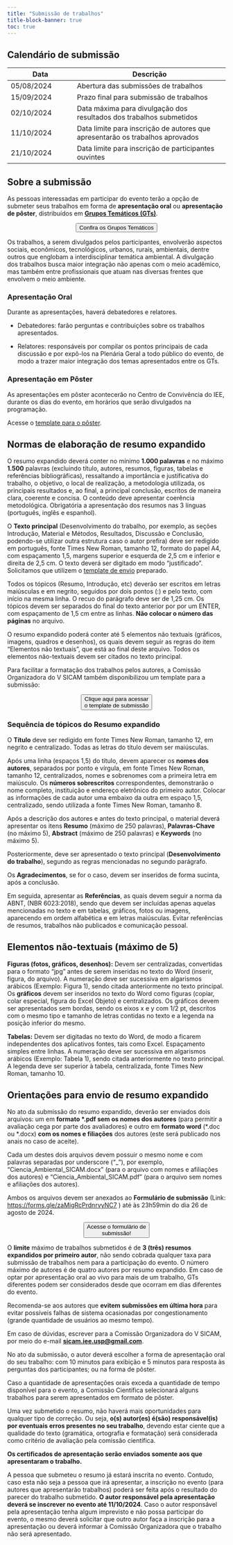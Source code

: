 ```yaml
---
title: "Submissão de trabalhos"
title-block-banner: true
toc: true
---
```


## Calendário de submissão

<!-- | **22/09/2024** | Prazo final para submissão de trabalhos (**PRORROGADO**)                                   | -->

| Data       | Descrição                                                                     |
|----------------------|--------------------------------------------------|
| 05/08/2024 | Abertura das submissões de trabalhos                                          |
| 15/09/2024 | Prazo final para submissão de trabalhos |
| 02/10/2024 | Data máxima para divulgação dos resultados dos trabalhos submetidos           |
| 11/10/2024 | Data limite para inscrição de autores que apresentarão os trabalhos aprovados |
| 21/10/2024 | Data limite para inscrição de participantes ouvintes                          |

## Sobre a submissão

As pessoas interessadas em participar do evento terão a opção de submeter seus trabalhos em forma de **apresentação oral** ou **apresentação de pôster**, distribuídos em [**Grupos Temáticos (GTs)**](grupos-tematicos.qmd).

<center><a href="/grupos-tematicos.qmd" ><button type="button" class="btn btn-info">Confira os Grupos Temáticos </button></center>

</a>

Os trabalhos, a serem divulgados pelos participantes, envolverão aspectos sociais, econômicos, tecnológicos, urbanos, rurais, ambientais, dentre outros que englobam a interdisciplinar temática ambiental. A divulgação dos trabalhos busca maior integração não apenas com o meio acadêmico, mas também entre profissionais que atuam nas diversas frentes que envolvem o meio ambiente.

### Apresentação Oral

Durante as apresentações, haverá debatedores e relatores.

-   Debatedores: farão perguntas e contribuições sobre os trabalhos apresentados.

-   Relatores: responsáveis por compilar os pontos principais de cada discussão e por expô-los na Plenária Geral a todo público do evento, de modo a trazer maior integração dos temas apresentados entre os GTs.

### Apresentação em Pôster

As apresentações em pôster acontecerão no Centro de Convivência do IEE, durante os dias do evento, em horários que serão divulgados na programação.

Acesse o [template para o pôster](https://github.com/sicam-iee-usp/site-sicam-v2/raw/main/template_poster.pptx).

## Normas de elaboração de resumo expandido

O resumo expandido deverá conter no mínimo **1.000 palavras** e no máximo **1.500** palavras (excluindo título, autores, resumos, figuras, tabelas e referências bibliográficas), ressaltando a importância e justificativa do trabalho, o objetivo, o local de realização, a metodologia utilizada, os principais resultados e, ao final, a principal conclusão, escritos de maneira clara, coerente e concisa. O conteúdo deve apresentar coerência metodológica. Obrigatória a apresentação dos resumos nas 3 línguas (português, inglês e espanhol).

O **Texto principal** (Desenvolvimento do trabalho, por exemplo, as seções Introdução, Material e Métodos, Resultados, Discussão e Conclusão, podendo-se utilizar outra estrutura caso o autor prefira) deve ser redigido em português, fonte Times New Roman, tamanho 12, formato do papel A4, com espaçamento 1,5, margens superior e esquerda de 2,5 cm e inferior e direita de 2,5 cm. O texto deverá ser digitado em modo "justificado". Solicitamos que utilizem o [template de envio](https://github.com/sicam-iee-usp/site-sicam-v2/raw/main/template_submissao.docx) preparado.

Todos os tópicos (Resumo, Introdução, etc) deverão ser escritos em letras maiúsculas e em negrito, seguidos por dois pontos (:) e pelo texto, com início na mesma linha. O recuo do parágrafo deve ser de 1,25 cm. Os tópicos devem ser separados do final do texto anterior por por um ENTER, com espaçamento de 1,5 cm entre as linhas. **Não colocar o número das páginas** no arquivo.

O resumo expandido poderá conter até 5 elementos não textuais (gráficos, imagens, quadros e desenhos), os quais devem seguir as regras do item "Elementos não textuais", que está ao final deste arquivo. Todos os elementos não-textuais devem ser citados no texto principal.

Para facilitar a formatação dos trabalhos pelos autores, a Comissão Organizadora do V SICAM também disponibilizou um template para a submissão:

<center><a href="https://github.com/sicam-iee-usp/site-sicam-v2/raw/main/template_submissao.docx" target="_blank"><button type="button" class="btn btn-info">Clique aqui para acessar <br> o template de submissão</button></center>

</a>

### Sequência de tópicos do Resumo expandido

O **Título** deve ser redigido em fonte Times New Roman, tamanho 12, em negrito e centralizado. Todas as letras do título devem ser maiúsculas.

Após uma linha (espaços 1,5) do título, devem aparecer os **nomes dos autores**, separados por ponto e vírgula, em fonte Times New Roman, tamanho 12, centralizados, nomes e sobrenomes com a primeira letra em maiúsculo. Os **números sobrescritos** correspondentes, demonstrarão o nome completo, instituição e endereço eletrônico do primeiro autor. Colocar as informações de cada autor uma embaixo da outra em espaço 1,5, centralizado, sendo utilizada a fonte Times New Roman, tamanho 8.

Após a descrição dos autores e antes do texto principal, o material deverá apresentar os itens **Resumo** (máximo de 250 palavras), **Palavras-Chave** (no máximo 5), **Abstract** (máximo de 250 palavras) e **Keywords** (no máximo 5). 

Posteriormente, deve ser apresentado o texto principal (**Desenvolvimento do trabalho**), segundo as regras mencionadas no segundo parágrafo.

Os **Agradecimentos**, se for o caso, devem ser inseridos de forma sucinta, após a conclusão.

Em seguida, apresentar as **Referências**, as quais devem seguir a norma da ABNT, (NBR 6023:2018), sendo que devem ser incluídas apenas aquelas mencionadas no texto e em tabelas, gráficos, fotos ou imagens, aparecendo em ordem alfabética e em letras maiúsculas. Evitar referências de resumos, trabalhos não publicados e comunicação pessoal.

## Elementos não-textuais (máximo de 5)

**Figuras (fotos, gráficos, desenhos):** Devem ser centralizadas, convertidas para o formato "jpg" antes de serem inseridas no texto do Word (inserir, figura, do arquivo). A numeração deve ser sucessiva em algarismos arábicos (Exemplo: Figura 1), sendo citada anteriormente no texto principal. Os **gráficos** devem ser inseridos no texto do Word como figuras (copiar, colar especial, figura do Excel Objeto) e centralizados. Os gráficos devem ser apresentados sem bordas, sendo os eixos x e y com 1/2 pt, descritos com o mesmo tipo e tamanho de letras contidas no texto e a legenda na posição inferior do mesmo. 

**Tabelas:** Devem ser digitadas no texto do Word, de modo a ficarem independentes dos aplicativos fontes, tais como Excel. Espaçamento simples entre linhas. A numeração deve ser sucessiva em algarismos arábicos (Exemplo: Tabela 1), sendo citada anteriormente no texto principal. A legenda deve ser superior à tabela, centralizada, fonte Times New Roman, tamanho 10.

## Orientações para envio de resumo expandido

No ato da submissão do resumo expandido, deverão ser enviados dois arquivos: um em **formato \*.pdf sem os nomes dos autores** (para permitir a avaliação cega por parte dos avaliadores) e outro em **formato word** (\*.doc ou \*.docx) **com os nomes e filiações** dos autores (este será publicado nos anais no caso de aceite).

Cada um destes dois arquivos devem possuir o mesmo nome e com palavras separadas por underscore ("\_"), por exemplo, "Ciencia_Ambiental_SICAM.docx" (para o arquivo com nomes e afiliações dos autores) e "Ciencia_Ambiental_SICAM.pdf" (para o arquivo sem nomes e afiliações dos autores).

Ambos os arquivos devem ser anexados ao **Formulário de submissão** (Link: <https://forms.gle/zaMigRcPrdnrvyNC7> ) até às 23h59min do dia 26 de agosto de 2024.

<center><a href="https://forms.gle/zaMigRcPrdnrvyNC7" target="_blank"><button type="button" class="btn btn-info">Acesse o formulário de <br> submissão! </button></center>

</a>

O **limite** máximo de trabalhos submetidos é de **3 (três) resumos expandidos por primeiro autor**, não sendo cobrada qualquer taxa para submissão de trabalhos nem para a participação do evento. O número máximo de autores é de quatro autores por resumo expandido. Em caso de optar por apresentação oral ao vivo para mais de um trabalho, GTs diferentes podem ser considerados desde que ocorram em dias diferentes do evento.

Recomenda-se aos autores que **evitem submissões em última hora** para evitar possíveis falhas de sistema ocasionadas por congestionamento (grande quantidade de usuários ao mesmo tempo).

Em caso de dúvidas, escrever para a Comissão Organizadora do V SICAM, por meio do e-mail [**sicam.iee.usp\@gmail.com**](mailto:sicam.iee.usp@gmail.com).

No ato da submissão, o autor deverá escolher a forma de apresentação oral do seu trabalho: com 10 minutos para exibição e 5 minutos para resposta às perguntas dos participantes; ou na forma de pôster.

Caso a quantidade de apresentações orais exceda a quantidade de tempo disponível para o evento, a Comissão Científica selecionará alguns trabalhos para serem apresentados em formato de pôster.

Uma vez submetido o resumo, não haverá mais oportunidades para qualquer tipo de correção. Ou seja, **o(s) autor(es) é(são) responsável(is) por eventuais erros presentes no seu trabalho**, devendo estar ciente que a qualidade do texto (gramática, ortografia e formatação) será considerada como critério de avaliação pela comissão científica.

**Os certificados de apresentação serão enviados somente aos que apresentaram o trabalho.**

A pessoa que submeteu o resumo já estará inscrita no evento. Contudo, caso esta não seja a pessoa que irá apresentar, a inscrição no evento (para autores que apresentarão trabalhos) poderá ser feita após o resultado do parecer do trabalho submetido. **O autor responsável pela apresentação deverá se inscrever no evento até 11/10/2024**. Caso o autor responsável pela apresentação tenha algum imprevisto e não possa participar do evento, o mesmo deverá solicitar que outro autor faça a inscrição para a apresentação ou deverá informar à Comissão Organizadora que o trabalho não será apresentado.
